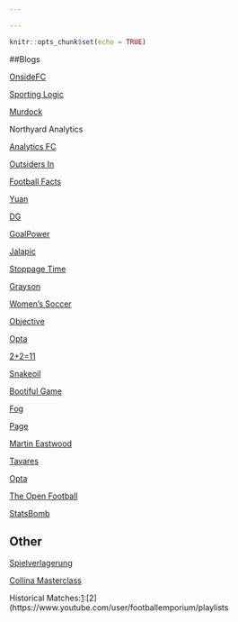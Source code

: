 ```yaml
---

---
```


```r
knitr::opts_chunk$set(echo = TRUE)
```

##Blogs

[OnsideFC](https://github.com/OnsideFC)

[Sporting Logic](https://sportinglogicblog.wordpress.com)

[Murdock](http://johnburnmurdoch.github.io/)

Northyard Analytics

[Analytics FC](http://analyticsfc.co.uk)

[Outsiders In](https://outsidersin.wordpress.com/)

[Football Facts](http://www.myfootballfacts.com/)

[Yuan](http://andrewyuan.github.io)

[DG](https://differentgame.wordpress.com/)

[GoalPower](http://thepowerofgoals.blogspot.co.uk)

[Jalapic](http://jalapic.github.io/)

[Stoppage Time](http://5addedminutes.com)

[Grayson](https://jameswgrayson.wordpress.com)

[Women's Soccer](https://wosostats.wordpress.com/)

[Objective](http://objective-football.blogspot.com.es)

[Opta](http://www.optasportspro.com/about/optapro-blog/)

[2+2=11](https://2plus2equals11.wordpress.com)

[Snakeoil](http://statsandsnakeoil.wordpress.com)

[Bootiful Game](http://www.bootifulgame.com)

[Fog](http://www.wallpaperingfog.co.uk)

[Page](http://dannypage.github.io/)

[Martin Eastwood]([https://github.com/martineastwood/penalty)

[Tavares](https://github.com/rjtavares/football-crunching)

[Opta](http://www.optasportspro.com/about/interesting-links.aspx)

[The Open Football](http://theopenfootball.blogspot.co.uk/)

[StatsBomb](http://statsbomb.com/)

## Other

[Spielverlagerung](http://spielverlagerung.com/)

[Collina Masterclass](http://www.dailymotion.com/video/x2iku17)

Historical Matches:[1](http://footballia.net/):[2](https://www.youtube.com/user/footballemporium/playlists
